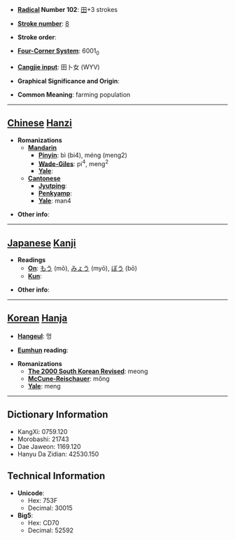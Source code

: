 * '''[[Wiktionary:Chinese radical index| Radical]] Number 102''': [[Wiktionary:Chinese radical index 田|田]]+3 strokes

* '''[[Wiktionary:Chinese total strokes index|Stroke number]]''': [[Wiktionary:Chinese total strokes index 8|8]]

* '''Stroke order''': 

* '''[[Wiktionary:Chinese four corner index|Four-Corner System]]''': 6001<sub>0</sub>

* '''[[Wiktionary:Chinese Cangjie index|Cangjie input]]''': 田卜女 (WYV)

* '''Graphical Significance and Origin''': 

* '''Common Meaning''': farming population

----

== [[Chinese]] [[Hanzi]] ==

* '''Romanizations'''
** '''[[Mandarin]]'''
*** '''[[Pinyin]]''': bì (bi4), méng (meng2)
*** '''[[Wade-Giles]]''': pi<sup>4</sup>, meng<sup>2</sup>
*** '''[[Yale]]''': 
** '''[[Cantonese]]'''
*** '''[[Jyutping]]''':
*** '''[[Penkyamp]]''': 
*** '''[[Yale]]''': man4

* '''Other info''': 

----

== [[Japanese]] [[Kanji]] ==

* '''Readings'''
** '''[[On]]''': [[もう]] (mō), [[みょう]] (myō), [[ぼう]] (bō)
** '''[[Kun]]''': 

* '''Other info''':  

----

== [[Korean]] [[Hanja]] ==

* '''[[Hangeul]]''': 멍

* '''[[Eumhun]] reading''': 

* '''Romanizations'''
** '''[[The 2000 South Korean Revised Romanization|The 2000 South Korean Revised]]''': meong
** '''[[McCune-Reischauer]]''': mŏng
** '''[[Yale]]''': meng

----

== Dictionary Information ==

* KangXi: 0759.120
* Morobashi: 21743
* Dae Jaweon: 1169.120
* Hanyu Da Zidian: 42530.150

== Technical Information ==

* '''Unicode''':
** Hex: 753F
** Decimal: 30015
* '''Big5''':
** Hex: CD70
** Decimal: 52592